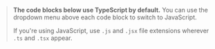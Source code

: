 > **The code blocks below use TypeScript by default.** You can use the dropdown menu above each code block to switch to JavaScript.
> 
> If you're using JavaScript, use `.js` and `.jsx` file extensions wherever `.ts` and `.tsx` appear.
